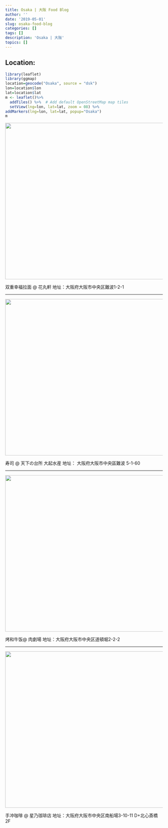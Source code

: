 ```yaml
---
title: Osaka | 大阪 Food Blog
author: ''
date: '2019-05-01'
slug: osaka-food-blog
categories: []
tags: []
description: 'Osaka | 大阪'
topics: []
---
```



## Location:


```r
library(leaflet)
library(ggmap)
location=geocode("Osaka", source = "dsk")
lon=location$lon
lat=location$lat
m <- leaflet()%>%
  addTiles() %>%  # Add default OpenStreetMap map tiles
  setView(lng=lon, lat=lat, zoom = 08) %>%
addMarkers(lng=lon, lat=lat, popup="Osaka")
m

```


![](/post/osaka-food-blog/IMG_2180.jpeg){width=700px height=500px}

双重幸福拉面 @ 花丸軒 地址：大阪府大阪市中央区難波1-2-1

------------------------------------------------------------------

![](/post/osaka-food-blog/IMG_2176.jpeg){width=700px height=500px}

寿司 @ 天下の台所 大起水産 地址： 大阪府大阪市中央區難波 5-1-60

------------------------------------------------------------------


![](/post/osaka-food-blog/IMG_2266.jpeg){width=700px height=500px}

烤和牛饭@ 肉劇場 地址：大阪府大阪市中央区道頓堀2-2-2

------------------------------------------------------------------


![](/post/osaka-food-blog/IMG_2173.jpeg){width=700px height=500px}

手冲咖啡 @ 星乃珈琲店  地址：大阪府大阪市中央区南船場3-10-11 D+北心斎橋 2F

